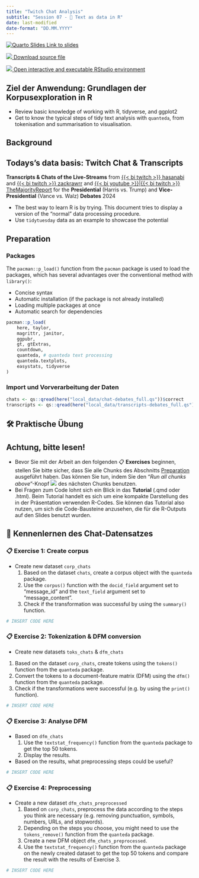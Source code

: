 ```yaml
---
title: "Twitch Chat Analysis"
subtitle: "Session 07 - 🔨 Text as data in R"
date: last-modified
date-format: "DD.MM.YYYY"
---
```


::: {.callout-tip icon="false"}
[![Quarto Slides](https://raw.githubusercontent.com/faucommsci/teaching_materials/refs/heads/main/images/badges/badge-quarto-slide.svg) Link to slides](../slides/slides-07.html)

[![](https://raw.githubusercontent.com/faucommsci/teaching_materials/refs/heads/main/images/badges/badge-quarto_document.svg) Download source file](https://github.com/chrdrn/dbd_2024/blob/main/exercises/exercise-07.qmd)

[![](https://raw.githubusercontent.com/faucommsci/teaching_materials/refs/heads/main/images/badges/badge-binder_rstudio.svg) Open interactive and executable RStudio environment](https://mybinder.org/v2/gh/faucommsci/dbd_binder/HEAD?urlpath=rstudio)
:::

::: callout-note
## Ziel der Anwendung: Grundlagen der Korpusexploration in R

-   Review basic knowledge of working with R, tidyverse, and ggplot2
-   Get to know the typical steps of tidy text analysis with `quanteda`, from tokenisation and summarisation to visualisation.
:::

## Background

::: callout-tip
## Todays's data basis: Twitch Chat & Transcripts

**Transcripts & Chats of the Live-Streams** from [{{< bi twitch >}} hasanabi](https://www.twitch.tv/hasanabi) and [{{< bi twitch >}} zackrawrr](https://www.twitch.tv/zackrawrr) and [{{< bi youtube >}}](https://www.youtube.com/majorityreportlive)\|[{{< bi twitch >}} TheMajorityReport](https://www.twitch.tv/themajorityreport) for the **Presidential** (Harris vs. Trump) and **Vice-Presidential** (Vance vs. Walz) **Debates** 2024
:::

-   The best way to learn R is by trying. This document tries to display a version of the "normal" data processing procedure.
-   Use `tidytuesday` data as an example to showcase the potential

## Preparation

### Packages

The `pacman::p_load()` function from the `pacman` package is used to load the packages, which has several advantages over the conventional method with `library()`:

- Concise syntax
- Automatic installation (if the package is not already installed)
- Loading multiple packages at once
- Automatic search for dependencies


```r
pacman::p_load(
    here, taylor,
    magrittr, janitor,
    ggpubr, 
    gt, gtExtras,
    countdown, 
    quanteda, # quanteda text processing
    quanteda.textplots, 
    easystats, tidyverse
)
```

### Import und Vorverarbeitung der Daten

```r
chats <- qs::qread(here("local_data/chat-debates_full.qs"))$correct
transcripts <- qs::qread(here("local_data/transcripts-debates_full.qs"))$correct
```

## 🛠️ Praktische Übung

::: callout-important
## Achtung, bitte lesen!

-   Bevor Sie mit der Arbeit an den folgenden 📋 **Exercises** beginnen, stellen Sie bitte sicher, dass Sie alle Chunks des Abschnitts [Preparation] ausgeführt haben. Das können Sie tun, indem Sie den "*Run all chunks above*"-Knopf ![](https://raw.githubusercontent.com/faucommsci/teaching_materials/main/images/buttons/rstudio-button-render_all_chunks_above.png) des nächsten Chunks benutzen.
-   Bei Fragen zum Code lohnt sich ein Blick in das **Tutorial** (.qmd oder .html). Beim Tutorial handelt es sich um eine kompakte Darstellung des in der Präsentation verwenden R-Codes. Sie können das Tutorial also nutzen, um sich die Code-Bausteine anzusehen, die für die R-Outputs auf den Slides benutzt wurden.
:::

## 🔎 Kennenlernen des Chat-Datensatzes

### 📋 Exercise 1: Create corpus

-   Create new dataset `corp_chats`
    1.  Based on the dataset `chats`, create a corpus object with the `quanteda` package.
    2.  Use the `corpus()` function with the `docid_field` argument set to "message_id" and the `text_field` argument set to "message_content".
    3.  Check if the transformation was successful by using the `summary()` function.

```r
# INSERT CODE HERE
```

### 📋 Exercise 2: Tokenization & DFM conversion
-   Create new datasets `toks_chats` & `dfm_chats`
  1.  Based on the dataset `corp_chats`, create tokens using the `tokens()` function from the `quanteda` package.
  2.  Convert the tokens to a document-feature matrix (DFM) using the `dfm()` function from the `quanteda` package.
  3.  Check if the transformations were successful (e.g. by using the `print()` function).


```r
# INSERT CODE HERE
```


### 📋 Exercise 3: Analyse DFM
-   Based on `dfm_chats`
    1.  Use the `textstat_frequency()` function from the `quanteda` package to get the top 50 tokens.
    2.  Display the results.
-   Based on the results, what preprocessing steps could be useful?
  
```r
# INSERT CODE HERE
```

### 📋 Exercise 4: Preprocessing
-   Create a new dataset `dfm_chats_preprocessed` 
    1.  Based on `corp_chats`, preprocess the data according to the steps you think are necessary (e.g. removing punctuation, symbols, numbers, URLs, and stopwords). 
    2.   Depending on the steps you choose, you might need to use the `tokens_remove()` function from the `quanteda` package.
    3.   Create a new DFM object `dfm_chats_preprocessed`.
    4.   Use the `textstat_frequency()` function from the `quanteda` package on the newly created dataset to get the top 50 tokens and compare the result with the results of Exercise 3.
  
```r
# INSERT CODE HERE
```
